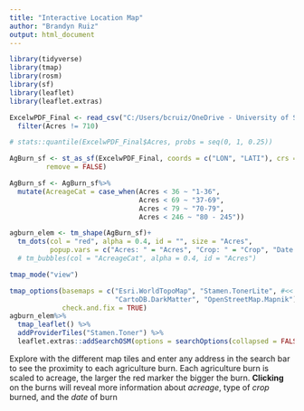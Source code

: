 ```yaml
---
title: "Interactive Location Map"
author: "Brandyn Ruiz"
output: html_document
---
```


```r
library(tidyverse)
library(tmap)
library(rosm)
library(sf)
library(leaflet)
library(leaflet.extras)
```

```r
ExcelwPDF_Final <- read_csv("C:/Users/bcruiz/OneDrive - University of Southern California/ImperialBurning/Data/ExcelwPDF_Final.csv")%>%
  filter(Acres != 710)

# stats::quantile(ExcelwPDF_Final$Acres, probs = seq(0, 1, 0.25))

AgBurn_sf <- st_as_sf(ExcelwPDF_Final, coords = c("LON", "LATI"), crs = 4326,
         remove = FALSE)

AgBurn_sf <- AgBurn_sf%>%
  mutate(AcreageCat = case_when(Acres < 36 ~ "1-36",
                                Acres < 69 ~ "37-69",
                                Acres < 79 ~ "70-79",
                                Acres < 246 ~ "80 - 245"))
```

```r
agburn_elem <- tm_shape(AgBurn_sf)+
  tm_dots(col = "red", alpha = 0.4, id = "", size = "Acres",
          popup.vars = c("Acres: " = "Acres", "Crop: " = "Crop", "Date: " = "Date"))
  # tm_bubbles(col = "AcreageCat", alpha = 0.4, id = "Acres")

tmap_mode("view")

tmap_options(basemaps = c("Esri.WorldTopoMap", "Stamen.TonerLite", #<<
                          "CartoDB.DarkMatter", "OpenStreetMap.Mapnik"),
             check.and.fix = TRUE)
agburn_elem%>%  
  tmap_leaflet() %>%
  addProviderTiles("Stamen.Toner") %>% 
  leaflet.extras::addSearchOSM(options = searchOptions(collapsed = FALSE))

```

Explore with the different map tiles and enter any address in the search bar to see the proximity to each agriculture burn. Each agriculture burn is scaled to acreage, the larger the red marker the bigger the burn. **Clicking** on the burns will reveal more information about *acreage*, type of *crop* burned, and the *date* of burn
